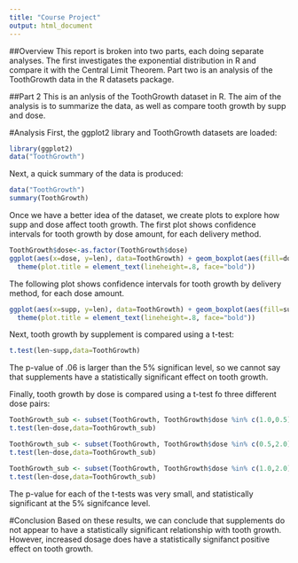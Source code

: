 ```yaml
---
title: "Course Project"
output: html_document
---
```

##Overview
This report is broken into two parts, each doing separate analyses. The first investigates the exponential distribution in R and compare it with the Central Limit Theorem. Part two is an analysis of the ToothGrowth data in the R datasets package.

##Part 2
This is an anlysis of the ToothGrowth dataset in R. The aim of the analysis is to summarize the data, as well as compare tooth growth by supp and dose.

#Analysis
First, the ggplot2 library and ToothGrowth datasets are loaded:
```r
library(ggplot2)
data("ToothGrowth")
```
Next, a quick summary of the data is produced:
```r
data("ToothGrowth")
summary(ToothGrowth)
```
Once we have a better idea of the dataset, we create plots to explore how supp and dose affect tooth growth. The first plot shows confidence intervals for tooth growth by dose amount, for each delivery method.
```r
ToothGrowth$dose<-as.factor(ToothGrowth$dose)
ggplot(aes(x=dose, y=len), data=ToothGrowth) + geom_boxplot(aes(fill=dose)) + xlab("Dose Amount") + ylab("Tooth Length") + facet_grid(~ supp) + ggtitle("Tooth Length vs. Dose Amount \nby Delivery Method") + 
  theme(plot.title = element_text(lineheight=.8, face="bold"))
```
The following plot shows confidence intervals for tooth growth by delivery method, for each dose amount.
```r
ggplot(aes(x=supp, y=len), data=ToothGrowth) + geom_boxplot(aes(fill=supp)) + xlab("Supplement Delivery") + ylab("Tooth Length") + facet_grid(~ dose) + ggtitle("Tooth Length vs. Delivery Method \nby Dose Amount") + 
  theme(plot.title = element_text(lineheight=.8, face="bold"))
```
Next, tooth growth by supplement is compared using a t-test:
```r
t.test(len~supp,data=ToothGrowth)
```
The p-value of .06 is larger than the 5% significan level, so we cannot say that supplements have a statistically significant effect on tooth growth.

Finally, tooth growth by dose is compared using a t-test fo three different dose pairs:
```r
ToothGrowth_sub <- subset(ToothGrowth, ToothGrowth$dose %in% c(1.0,0.5))
t.test(len~dose,data=ToothGrowth_sub)
```
```r
ToothGrowth_sub <- subset(ToothGrowth, ToothGrowth$dose %in% c(0.5,2.0))
t.test(len~dose,data=ToothGrowth_sub)
```
```r
ToothGrowth_sub <- subset(ToothGrowth, ToothGrowth$dose %in% c(1.0,2.0))
t.test(len~dose,data=ToothGrowth_sub)
```
The p-value for each of the t-tests was very small, and statistically significant at the 5% signifcance level.

#Conclusion
Based on these results, we can conclude that supplements do not appear to have a statistically significant relationship with tooth growth. However, increased dosage does have a statistically signifanct positive effect on tooth growth.
